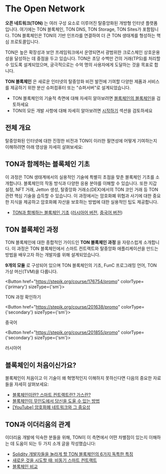 
# The Open Network

**오픈 네트워크(TON)** 는 여러 구성 요소로 이루어진 탈중앙화된 개방형 인터넷 플랫폼입니다. 여기에는 TON 블록체인, TON DNS, TON Storage, TON Sites가 포함됩니다. TON 블록체인은 TON의 기반 인프라를 연결하여 더 큰 TON 생태계를 형성하는 핵심 프로토콜입니다.

TON은 높은 확장성과 보안 프레임워크에서 운영되면서 광범위한 크로스체인 상호운용성을 달성하는 데 중점을 두고 있습니다. TON은 초당 수백만 건의 거래(TPS)를 처리할 수 있도록 설계되었으며, 궁극적으로는 수억 명의 사용자에게 도달하는 것을 목표로 합니다.

**TON 블록체인** 은 새로운 인터넷의 탈중앙화 비전 발전에 기여할 다양한 제품과 서비스를 제공하기 위한 분산 슈퍼컴퓨터 또는 "슈퍼서버"로 설계되었습니다.

- TON 블록체인의 기술적 측면에 대해 자세히 알아보려면 [블록체인의 블록체인](/v3/concepts/dive-into-ton/ton-blockchain/blockchain-of-blockchains)을 검토하세요
- TON의 모든 개발 사항에 대해 자세히 알아보려면 [시작하기](/v3/documentation/ton-documentation) 섹션을 검토하세요

## 전체 개요

탈중앙화된 인터넷에 대한 진정한 비전과 TON이 이러한 필연성에 어떻게 기여하는지 이해하려면 아래 영상을 자세히 살펴보세요:

<Player url="https://www.youtube.com/watch?v=XgzHmV_nnpY" />

## TON과 함께하는 블록체인 기초

이 과정은 TON 생태계에서의 실용적인 기술에 특별히 초점을 맞춘 블록체인 기초를 소개합니다. 블록체인의 작동 방식과 다양한 응용 분야를 이해할 수 있습니다. 또한 지갑 설정, NFT 거래, Jetton 생성, 탈중앙화 거래소(DEX)에서의 TON 코인 거래 등 TON 관련 핵심 기술을 습득할 수 있습니다. 이 과정에서는 암호화폐 위협과 사기에 대한 중요한 지식을 제공하고 암호화폐 자산을 보호하는 방법에 대한 실용적인 팁도 제공합니다.

- [TON과 함께하는 블록체인 기초](https://stepik.org/course/201294/) ([러시아어 버전](https://stepik.org/course/202221/), [중국어 버전](https://stepik.org/course/200976/))

## TON 블록체인 과정

TON 블록체인에 대한 종합적인 가이드인 **TON 블록체인 과정** 을 자랑스럽게 소개합니다. 이 과정은 TON 블록체인에서 스마트 컨트랙트와 탈중앙화 애플리케이션을 만드는 방법을 배우고자 하는 개발자를 위해 설계되었습니다.

**9개의 모듈** 로 구성되어 있으며 TON 블록체인의 기초, FunC 프로그래밍 언어, TON 가상 머신(TVM)을 다룹니다.

<Button href="https://stepik.org/course/176754/promo"
        colorType={'primary'} sizeType={'sm'}>

TON 과정 확인하기

</Button>

<Button href="https://stepik.org/course/201638/promo"
        colorType={'secondary'} sizeType={'sm'}>

중국어

</Button>

<Button href="https://stepik.org/course/201855/promo"
        colorType={'secondary'} sizeType={'sm'}>

러시아어

</Button>

## 블록체인이 처음이신가요?

블록체인이 처음이고 이 기술이 왜 혁명적인지 이해하지 못하신다면 다음의 중요한 자료들을 자세히 살펴보세요:

- [블록체인이란? 스마트 컨트랙트란? 가스란?](https://blog.ton.org/what_is_blockchain)
- [블록체인이 무인도에서 당신을 도울 수 있는 방법](https://talkol.medium.com/why-decentralized-consensus-blockchain-is-good-for-business-5ff263468210)
- [\[YouTube\] 암호화폐 네트워크와 그 중요성](https://youtu.be/2wxtiNgXBaU)

## TON과 이더리움의 관계

이더리움 개발에 익숙한 분들을 위해, TON이 이 측면에서 어떤 차별점이 있는지 이해하는 데 도움이 되는 두 가지 소개 글을 작성했습니다:

- [Solidity 개발자들을 놀라게 할 TON 블록체인의 6가지 독특한 특징](https://blog.ton.org/six-unique-aspects-of-ton-blockchain-that-will-surprise-solidity-developers)
- [새로운 것을 시도할 때: 비동기 스마트 컨트랙트](https://telegra.ph/Its-time-to-try-something-new-Asynchronous-smart-contracts-03-25)
- [블록체인 비교](https://ton.org/comparison_of_blockchains.pdf)
